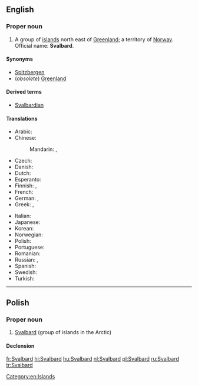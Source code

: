 ==English==
{{wikipedia}}

===Proper noun===
{{en-proper noun}}

# A group of [[island]]s north east of [[Greenland]]; a territory of [[Norway]]. Official name: '''Svalbard'''.

====Synonyms====
* [[Spitzbergen]]
* (''obsolete'') [[Greenland]]

====Derived terms====
* [[Svalbardian]]

====Translations====
{{trans-top|islands north east of Greenland}}
* Arabic: {{t|ar|سفالبارد|m|tr=sfalbard}}
* Chinese:
*: Mandarin: {{t|cmn|斯瓦爾巴|sc=Hani}},  {{t|cmn|斯瓦尔巴|tr=Sīwǎ'ěrbā|sc=Hani}}
* Czech: {{t+|cs|Špicberky|p}}
* Danish: {{t|da|Svalbard}}
* Dutch: {{t+|nl|Spitsbergen}}
* Esperanto: {{t|eo|Svalbardo}}
* Finnish: {{t+|fi|Huippuvuoret}}, {{t|fi|Svalbard}}
* French: {{t+|fr|Svalbard|m}}
* German: {{t|de|Svalbard|n}},  {{t|de|Spitzbergen|n}}
* Greek: {{t|el|Σφάλμπαρ|m|tr=Sfálbar}},  {{t|el|Σβάλμπαρντ|m|tr=Sválbard}}
{{trans-mid}}
* Italian: {{t|it|Svalbard}}
* Japanese: {{t|ja|スバールバル|tr=Subārubaru}}
* Korean: {{t|ko|스발바르|tr=Seubalbareu|sc=Hang}}
* Norwegian: {{t|no|Svalbard}}
* Polish: {{t+|pl|Svalbard|m}}
* Portuguese: {{t|pt|Svalbard|m}}
* Romanian: {{t|ro|Svalbard|n}}
* Russian: {{t|ru|Свальбард|m|tr=Svál'bard}},  {{t|ru|Шпицберген|m|tr=Špicbérgen}}
* Spanish: {{t|es|Svalbard|m}}
* Swedish: {{t|sv|Svalbard}}
* Turkish: {{t+|tr|Svalbard}}
{{trans-bottom}}

[[Category:en:Islands]]

----

==Polish==
{{wikipedia|lang=pl}}

===Proper noun===
{{head|pl|proper noun|g=m}}

# [[#English|Svalbard]] (group of islands in the Arctic)

====Declension====
{{pl-decl-noun-sing|Svalbard|Svalbardu|Svalbardowi|Svalbard|Svalbardem|Svalbardzie|Svalbardzie}}

[[fr:Svalbard]]
[[hi:Svalbard]]
[[hu:Svalbard]]
[[nl:Svalbard]]
[[pl:Svalbard]]
[[ru:Svalbard]]
[[tr:Svalbard]]